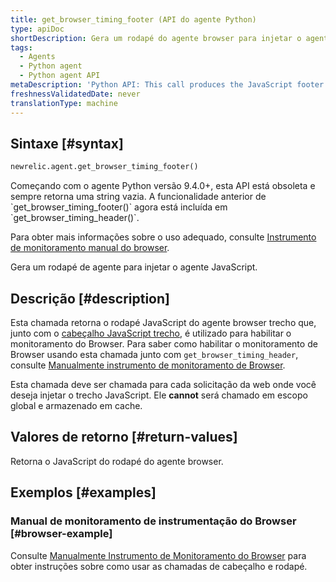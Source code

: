 ```yaml
---
title: get_browser_timing_footer (API do agente Python)
type: apiDoc
shortDescription: Gera um rodapé do agente browser para injetar o agente JavaScript.
tags:
  - Agents
  - Python agent
  - Python agent API
metaDescription: 'Python API: This call produces the JavaScript footer snippet used for setting up browser monitoring.'
freshnessValidatedDate: never
translationType: machine
---
```


## Sintaxe [#syntax]

```py
newrelic.agent.get_browser_timing_footer()
```

<Callout variant="important">
  Começando com o agente Python versão 9.4.0+, esta API está obsoleta e sempre retorna uma string vazia. A funcionalidade anterior de `get_browser_timing_footer()` agora está incluída em `get_browser_timing_header()`.

  Para obter mais informações sobre o uso adequado, consulte [Instrumento de monitoramento manual do browser](/docs/agents/python-agent/supported-features/page-load-timing-python#manual_instrumentation).
</Callout>

Gera um rodapé de agente <InlinePopover type="browser"/>para injetar o agente JavaScript.

## Descrição [#description]

Esta chamada retorna o rodapé JavaScript do agente browser trecho que, junto com o [cabeçalho JavaScript trecho](/docs/agents/python-agent/python-agent-api/get_browser_timing_header), é utilizado para habilitar o monitoramento do Browser. Para saber como habilitar o monitoramento de Browser usando esta chamada junto com `get_browser_timing_header`, consulte [Manualmente instrumento de monitoramento de Browser](/docs/agents/python-agent/supported-features/page-load-timing-python#manual_instrumentation).

Esta chamada deve ser chamada para cada solicitação da web onde você deseja injetar o trecho JavaScript. Ele <DoNotTranslate>**cannot**</DoNotTranslate> será chamado em escopo global e armazenado em cache.

## Valores de retorno [#return-values]

Retorna o JavaScript do rodapé do agente browser.

## Exemplos [#examples]

### Manual de monitoramento de instrumentação do Browser [#browser-example]

Consulte [Manualmente Instrumento de Monitoramento do Browser](/docs/agents/python-agent/supported-features/page-load-timing-python#manual_instrumentation) para obter instruções sobre como usar as chamadas de cabeçalho e rodapé.